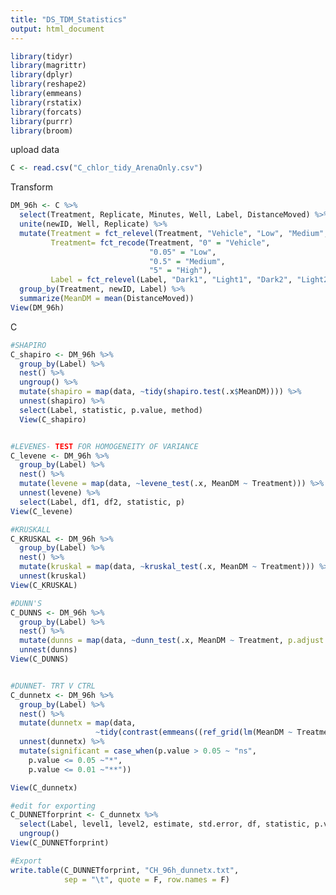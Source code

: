 ```yaml
---
title: "DS_TDM_Statistics"
output: html_document
---
```


```r
library(tidyr)
library(magrittr)
library(dplyr)
library(reshape2)
library(emmeans)
library(rstatix)
library(forcats)
library(purrr)
library(broom)
```

upload data
```r
C <- read.csv("C_chlor_tidy_ArenaOnly.csv")

```

Transform
```r
DM_96h <- C %>% 
  select(Treatment, Replicate, Minutes, Well, Label, DistanceMoved) %>% 
  unite(newID, Well, Replicate) %>%
  mutate(Treatment = fct_relevel(Treatment, "Vehicle", "Low", "Medium", "High"),
         Treatment= fct_recode(Treatment, "0" = "Vehicle", 
                               "0.05" = "Low", 
                               "0.5" = "Medium", 
                               "5" = "High"), 
         Label = fct_relevel(Label, "Dark1", "Light1", "Dark2", "Light2", "Dark3")) %>% 
  group_by(Treatment, newID, Label) %>% 
  summarize(MeanDM = mean(DistanceMoved))
View(DM_96h)

```


C
```r
#SHAPIRO
C_shapiro <- DM_96h %>%
  group_by(Label) %>%
  nest() %>% 
  ungroup() %>% 
  mutate(shapiro = map(data, ~tidy(shapiro.test(.x$MeanDM)))) %>% 
  unnest(shapiro) %>% 
  select(Label, statistic, p.value, method)
  View(C_shapiro)


#LEVENES- TEST FOR HOMOGENEITY OF VARIANCE
C_levene <- DM_96h %>%
  group_by(Label) %>%
  nest() %>% 
  mutate(levene = map(data, ~levene_test(.x, MeanDM ~ Treatment))) %>% 
  unnest(levene) %>% 
  select(Label, df1, df2, statistic, p)
View(C_levene)

#KRUSKALL
C_KRUSKAL <- DM_96h %>%
  group_by(Label) %>%
  nest() %>% 
  mutate(kruskal = map(data, ~kruskal_test(.x, MeanDM ~ Treatment))) %>% 
  unnest(kruskal) 
View(C_KRUSKAL)

#DUNN'S
C_DUNNS <- DM_96h %>%
  group_by(Label) %>%
  nest() %>% 
  mutate(dunns = map(data, ~dunn_test(.x, MeanDM ~ Treatment, p.adjust.method = "bonferroni"))) %>% 
  unnest(dunns)
View(C_DUNNS)


#DUNNET- TRT V CTRL
C_dunnetx <- DM_96h %>% 
  group_by(Label) %>% 
  nest() %>% 
  mutate(dunnetx = map(data, 
                   ~tidy(contrast(emmeans((ref_grid(lm(MeanDM ~ Treatment, data=.x))),"Treatment"), method="trt.vs.ctrl")))) %>% 
  unnest(dunnetx) %>% 
  mutate(significant = case_when(p.value > 0.05 ~ "ns",
    p.value <= 0.05 ~"*", 
    p.value <= 0.01 ~"**"))

View(C_dunnetx)

#edit for exporting
C_DUNNETforprint <- C_dunnetx %>% 
  select(Label, level1, level2, estimate, std.error, df, statistic, p.value, significant) %>% 
  ungroup()
View(C_DUNNETforprint)

#Export
write.table(C_DUNNETforprint, "CH_96h_dunnetx.txt", 
            sep = "\t", quote = F, row.names = F)

```

